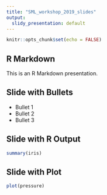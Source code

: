 ```yaml
---
title: "SML_workshop_2019_slides"
output:
  slidy_presentation: default
---
```


```r
knitr::opts_chunk$set(echo = FALSE)
```

## R Markdown

This is an R Markdown presentation.

## Slide with Bullets

- Bullet 1
- Bullet 2
- Bullet 3

## Slide with R Output

```r
summary(iris)
```

## Slide with Plot

```r
plot(pressure)
```

